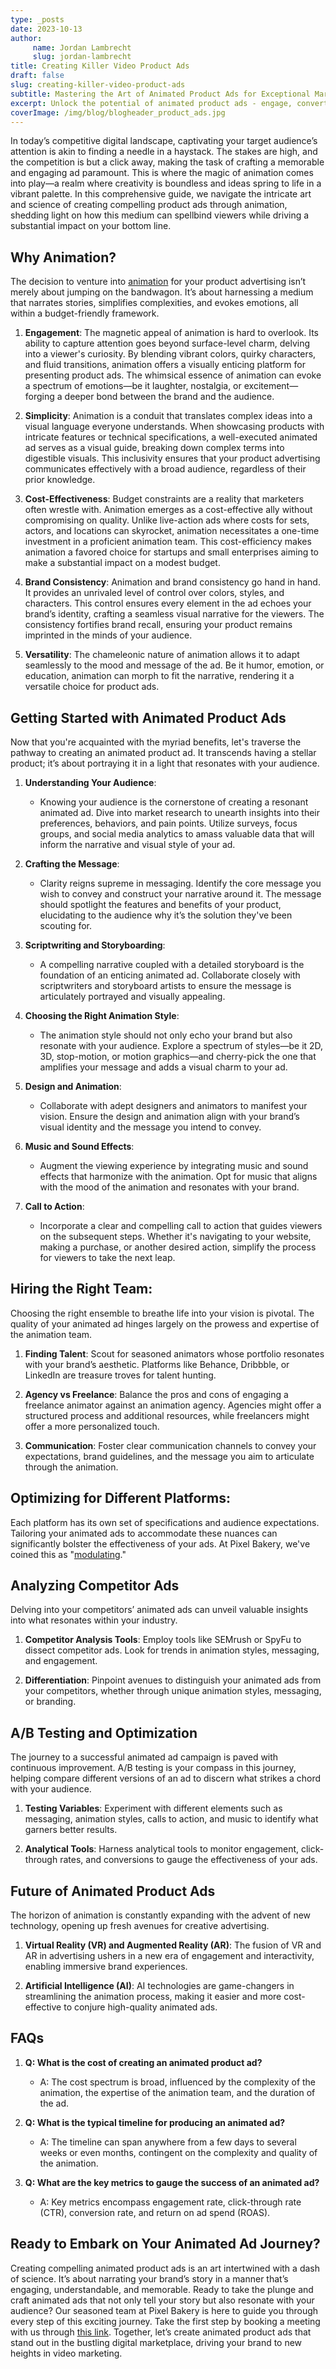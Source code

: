 ```yaml
---
type: _posts
date: 2023-10-13
author:
     name: Jordan Lambrecht
     slug: jordan-lambrecht
title: Creating Killer Video Product Ads
draft: false
slug: creating-killer-video-product-ads
subtitle: Mastering the Art of Animated Product Ads for Exceptional Marketing Success
excerpt: Unlock the potential of animated product ads - engage, convert, succeed. Learn how to make your products shine. Discovery more.
coverImage: /img/blog/blogheader_product_ads.jpg
---
```


In today’s competitive digital landscape, captivating your target audience’s attention is akin to finding a needle in a haystack. The stakes are high, and the competition is but a click away, making the task of crafting a memorable and engaging ad paramount. This is where the magic of animation comes into play—a realm where creativity is boundless and ideas spring to life in a vibrant palette. In this comprehensive guide, we navigate the intricate art and science of creating compelling product ads through animation, shedding light on how this medium can spellbind viewers while driving a substantial impact on your bottom line.

## Why Animation?

The decision to venture into [animation](/services/animation) for your product advertising isn’t merely about jumping on the bandwagon. It’s about harnessing a medium that narrates stories, simplifies complexities, and evokes emotions, all within a budget-friendly framework.

1. **Engagement**: The magnetic appeal of animation is hard to overlook. Its ability to capture attention goes beyond surface-level charm, delving into a viewer's curiosity. By blending vibrant colors, quirky characters, and fluid transitions, animation offers a visually enticing platform for presenting product ads. The whimsical essence of animation can evoke a spectrum of emotions—be it laughter, nostalgia, or excitement—forging a deeper bond between the brand and the audience.

2. **Simplicity**: Animation is a conduit that translates complex ideas into a visual language everyone understands. When showcasing products with intricate features or technical specifications, a well-executed animated ad serves as a visual guide, breaking down complex terms into digestible visuals. This inclusivity ensures that your product advertising communicates effectively with a broad audience, regardless of their prior knowledge.

3. **Cost-Effectiveness**: Budget constraints are a reality that marketers often wrestle with. Animation emerges as a cost-effective ally without compromising on quality. Unlike live-action ads where costs for sets, actors, and locations can skyrocket, animation necessitates a one-time investment in a proficient animation team. This cost-efficiency makes animation a favored choice for startups and small enterprises aiming to make a substantial impact on a modest budget.

4. **Brand Consistency**: Animation and brand consistency go hand in hand. It provides an unrivaled level of control over colors, styles, and characters. This control ensures every element in the ad echoes your brand’s identity, crafting a seamless visual narrative for the viewers. The consistency fortifies brand recall, ensuring your product remains imprinted in the minds of your audience.

5. **Versatility**: The chameleonic nature of animation allows it to adapt seamlessly to the mood and message of the ad. Be it humor, emotion, or education, animation can morph to fit the narrative, rendering it a versatile choice for product ads.

## Getting Started with Animated Product Ads

Now that you're acquainted with the myriad benefits, let's traverse the pathway to creating an animated product ad. It transcends having a stellar product; it’s about portraying it in a light that resonates with your audience.

1. **Understanding Your Audience**:
   - Knowing your audience is the cornerstone of creating a resonant animated ad. Dive into market research to unearth insights into their preferences, behaviors, and pain points. Utilize surveys, focus groups, and social media analytics to amass valuable data that will inform the narrative and visual style of your ad.

2. **Crafting the Message**:
   - Clarity reigns supreme in messaging. Identify the core message you wish to convey and construct your narrative around it. The message should spotlight the features and benefits of your product, elucidating to the audience why it’s the solution they've been scouting for.

3. **Scriptwriting and Storyboarding**:
   - A compelling narrative coupled with a detailed storyboard is the foundation of an enticing animated ad. Collaborate closely with scriptwriters and storyboard artists to ensure the message is articulately portrayed and visually appealing.

4. **Choosing the Right Animation Style**:
   - The animation style should not only echo your brand but also resonate with your audience. Explore a spectrum of styles—be it 2D, 3D, stop-motion, or motion graphics—and cherry-pick the one that amplifies your message and adds a visual charm to your ad.

5. **Design and Animation**:
   - Collaborate with adept designers and animators to manifest your vision. Ensure the design and animation align with your brand’s visual identity and the message you intend to convey.

6. **Music and Sound Effects**:
   - Augment the viewing experience by integrating music and sound effects that harmonize with the animation. Opt for music that aligns with the mood of the animation and resonates with your brand.

7. **Call to Action**:
   - Incorporate a clear and compelling call to action that guides viewers on the subsequent steps. Whether it's navigating to your website, making a purchase, or another desired action, simplify the process for viewers to take the next leap.

## Hiring the Right Team:

Choosing the right ensemble to breathe life into your vision is pivotal. The quality of your animated ad hinges largely on the prowess and expertise of the animation team.

1. **Finding Talent**: Scout for seasoned animators whose portfolio resonates with your brand’s aesthetic. Platforms like Behance, Dribbble, or LinkedIn are treasure troves for talent hunting.

2. **Agency vs Freelance**: Balance the pros and cons of engaging a freelance animator against an animation agency. Agencies might offer a structured process and additional resources, while freelancers might offer a more personalized touch.

3. **Communication**: Foster clear communication channels to convey your expectations, brand guidelines, and the message you aim to articulate through the animation.

## Optimizing for Different Platforms:

Each platform has its own set of specifications and audience expectations. Tailoring your animated ads to accommodate these nuances can significantly bolster the effectiveness of your ads. At Pixel Bakery, we've coined this as "[modulating](/services/animation#modulations)."

## Analyzing Competitor Ads

Delving into your competitors’ animated ads can unveil valuable insights into what resonates within your industry.

1. **Competitor Analysis Tools**: Employ tools like SEMrush or SpyFu to dissect competitor ads. Look for trends in animation styles, messaging, and engagement.

2. **Differentiation**: Pinpoint avenues to distinguish your animated ads from your competitors, whether through unique animation styles, messaging, or branding.

## A/B Testing and Optimization

The journey to a successful animated ad campaign is paved with continuous improvement. A/B testing is your compass in this journey, helping compare different versions of an ad to discern what strikes a chord with your audience.

1. **Testing Variables**: Experiment with different elements such as messaging, animation styles, calls to action, and music to identify what garners better results.

2. **Analytical Tools**: Harness analytical tools to monitor engagement, click-through rates, and conversions to gauge the effectiveness of your ads.

## Future of Animated Product Ads

The horizon of animation is constantly expanding with the advent of new technology, opening up fresh avenues for creative advertising.

1. **Virtual Reality (VR) and Augmented Reality (AR)**: The fusion of VR and AR in advertising ushers in a new era of engagement and interactivity, enabling immersive brand experiences.

2. **Artificial Intelligence (AI)**: AI technologies are game-changers in streamlining the animation process, making it easier and more cost-effective to conjure high-quality animated ads.

## FAQs

1. **Q: What is the cost of creating an animated product ad?**
   - A: The cost spectrum is broad, influenced by the complexity of the animation, the expertise of the animation team, and the duration of the ad.

2. **Q: What is the typical timeline for producing an animated ad?**
   - A: The timeline can span anywhere from a few days to several weeks or even months, contingent on the complexity and quality of the animation.

3. **Q: What are the key metrics to gauge the success of an animated ad?**
   - A: Key metrics encompass engagement rate, click-through rate (CTR), conversion rate, and return on ad spend (ROAS).

## Ready to Embark on Your Animated Ad Journey?

Creating compelling animated product ads is an art intertwined with a dash of science. It’s about narrating your brand’s story in a manner that’s engaging, understandable, and memorable. Ready to take the plunge and craft animated ads that not only tell your story but also resonate with your audience? Our seasoned team at Pixel Bakery is here to guide you through every step of this exciting journey. Take the first step by booking a meeting with us through [this link](https://pixelbakery.com/onboarding). Together, let’s create animated product ads that stand out in the bustling digital marketplace, driving your brand to new heights in video marketing.



